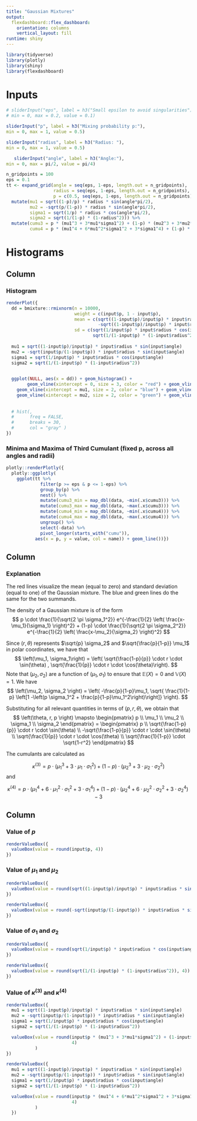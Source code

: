 ```yaml
---
title: "Gaussian Mixtures"
output: 
  flexdashboard::flex_dashboard:
    orientation: columns
    vertical_layout: fill
runtime: shiny
---
```


```r
library(tidyverse)
library(plotly)
library(shiny)
library(flexdashboard)
```



Inputs {.sidebar}
==========================================================

```r
# sliderInput("eps", label = h3("Small epsilon to avoid singularities"), 
# min = 0, max = 0.2, value = 0.1)
```


```r
sliderInput("p", label = h3("Mixing probability p:"), 
min = 0, max = 1, value = 0.5)
```

```r
sliderInput("radius", label = h3("Radius: "), 
min = 0, max = 1, value = 0.5)

   sliderInput("angle", label = h3("Angle:"), 
min = 0, max = pi/2, value = pi/4)
```

```r
n_gridpoints = 100
eps = 0.1
tt <- expand_grid(angle = seq(eps, 1-eps, length.out = n_gridpoints),
                  radius = seq(eps, 1-eps, length.out = n_gridpoints),
                  p = c(0.5, seq(eps, 1-eps, length.out = n_gridpoints))) %>% 
  mutate(mu1 = sqrt((1-p)/p) * radius * sin(angle*pi/2),
         mu2 = -sqrt(p/(1-p)) * radius * sin(angle*pi/2),
         sigma1 = sqrt(1/p) * radius * cos(angle*pi/2),
         sigma2 = sqrt(1/(1-p) * (1-radius^2))) %>% 
  mutate(cumu3 = p * (mu1^3 + 3*mu1*sigma1^2) + (1-p) * (mu2^3 + 3*mu2*sigma2^2),
         cumu4 = p * (mu1^4 + 6*mu1^2*sigma1^2 + 3*sigma1^4) + (1-p) * (mu2^4 + 6*mu2^2*sigma2^2 + 3*sigma2^4) - 3)
```

Histograms
==================

Column {data-width=500}
-----------------------------------------------------------------------

### Histogram



```r
renderPlot({
  dd = bmixture::rmixnorm(n = 10000, 
                          weight = c(input$p, 1 - input$p), 
                          mean = c(sqrt((1-input$p)/input$p) * input$radius * sin(input$angle), 
                                   -sqrt((1-input$p)/input$p) * input$radius * sin(input$angle)),
                          sd = c(sqrt(1/input$p) * input$radius * cos(input$angle),
                                 sqrt(1/(1-input$p) * (1-input$radius^2))))
  
  mu1 = sqrt((1-input$p)/input$p) * input$radius * sin(input$angle)
  mu2 = -sqrt(input$p/(1-input$p)) * input$radius * sin(input$angle)
  sigma1 = sqrt(1/input$p) * input$radius * cos(input$angle)
  sigma2 = sqrt(1/(1-input$p) * (1-input$radius^2))

  
  ggplot(NULL, aes(x = dd)) + geom_histogram() + 
        geom_vline(xintercept = 0, size = 3, color = "red") + geom_vline(xintercept = 1, size = 2, color = "red", linetype = 2) + geom_vline(xintercept = -1, size = 2, color = "red", linetype = 2) +
    geom_vline(xintercept = mu1, size = 2, color = "blue") + geom_vline(xintercept = mu1 + sigma1, size = 1, color = "blue", linetype = 2) + geom_vline(xintercept = mu1 - sigma1, size = 1, color = "blue", linetype = 2) + 
    geom_vline(xintercept = mu2, size = 2, color = "green") + geom_vline(xintercept = mu2 + sigma2, size = 1, color = "green", linetype = 2) + geom_vline(xintercept = mu2 - sigma2, size = 1, color = "green", linetype = 2) 
    
  
  # hist(, 
  #      freq = FALSE, 
  #      breaks = 30, 
  #      col = "gray" )
})  
```

### Minima and Maxima of Third Cumulant (fixed p, across all angles and radii)

```r
plotly::renderPlotly({
  plotly::ggplotly(
    ggplot(tt %>% 
             filter(p >= eps & p <= 1-eps) %>%
             group_by(p) %>%
             nest() %>%
             mutate(cumu3_min = map_dbl(data, ~min(.x$cumu3))) %>%
             mutate(cumu3_max = map_dbl(data, ~max(.x$cumu3))) %>%
             mutate(cumu4_min = map_dbl(data, ~min(.x$cumu4))) %>%
             mutate(cumu4_max = map_dbl(data, ~max(.x$cumu4))) %>%
             ungroup() %>%
             select(-data) %>%
             pivot_longer(starts_with("cumu")),
           aes(x = p, y = value, col = name)) + geom_line())})
```




Column {data-width=400}
-----------------------------------------------------------------------



### Explanation

The red lines visualize the mean (equal to zero) and standard deviation (equal to one) of the Gaussian mixture.
The blue and green lines do the same for the two summands.


The density of a Gaussian mixture is of the form
$$
p \cdot \frac{1}{\sqrt{2 \pi \sigma_1^2}} e^{-\frac{1}{2} \left( \frac{x-\mu_1}{\sigma_1} \right)^2} + 
(1-p) \cdot \frac{1}{\sqrt{2 \pi \sigma_2^2}} e^{-\frac{1}{2} \left( \frac{x-\mu_2}{\sigma_2} \right)^2}
$$

Since $\left( r, \theta \right)$ represents $\sqrt{p} \sigma_2$ and $\sqrt{\frac{p}{1-p}} \mu_1$ in polar coordinates, we have that 
$$
\left(\mu_1, \sigma_1\right) = \left( \sqrt{\frac{1-p}{p}} \cdot r \cdot \sin(\theta) , \sqrt{\frac{1}{p}} \cdot r \cdot \cos(\theta)\right).
$$
Note that $\left(\mu_2, \sigma_2 \right)$ are a function of $\left(\mu_1, \sigma_1 \right)$ to ensure that $\mathbb{E}(X) = 0$ and $\mathbb{V}(X) = 1$. 
We have 
$$
\left(\mu_2, \sigma_2 \right) = \left( -\frac{p}{1-p}\mu_1, \sqrt{ \frac{1}{1-p} \left[1 -\left(p \sigma_1^2 + \frac{p}{1-p}\mu_1^2\right)\right]} \right).
$$

Substituting for all relevant quantities in terms of $\left( p, r, \theta \right)$, we obtain that 
$$
\left(\theta, r, p \right) \mapsto 
\begin{pmatrix}
p \\
\mu_1 \\
\mu_2 \\
\sigma_1 \\
\sigma_2
\end{pmatrix}
=
\begin{pmatrix}
p \\
\sqrt{\frac{1-p}{p}} \cdot r \cdot \sin(\theta) \\
-\sqrt{\frac{1-p}{p}} \cdot r \cdot \sin(\theta) \\
\sqrt{\frac{1}{p}} \cdot r \cdot \cos(\theta) \\
\sqrt{\frac{1}{1-p}} \cdot \sqrt{1-r^2}
\end{pmatrix}
$$
<!-- $$ -->
<!-- \left(\theta, r, p \right) \mapsto  -->
<!-- \begin{pmatrix} -->
<!-- p \\ -->
<!-- \mu_1 \\ -->
<!-- \mu_2 \\ -->
<!-- \sigma_1 \\ -->
<!-- \sigma_2 -->
<!-- \end{pmatrix} -->
<!-- = -->
<!-- \begin{pmatrix} -->
<!-- p \\ -->
<!-- \sqrt{\frac{1-p}{p}} \cdot r \cdot \sin(\theta) \\ -->
<!-- -\sqrt{\frac{1-p}{p}} \cdot r \cdot \sin(\theta) \\ -->
<!-- \sqrt{\frac{1}{p}} \cdot r \cdot \cos(\theta) \\ -->
<!-- \sqrt{\frac{1}{1-p}} \cdot \sqrt{1-r^2} -->
<!-- \end{pmatrix} -->
<!-- $$ -->

The cumulants are calculated as 

$$
\kappa^{(3)} = p \cdot (\mu_1^3 + 3 \cdot \mu_1 \cdot \sigma_1^2) + (1-p) \cdot (\mu_2^3 + 3 \cdot \mu_2 \cdot \sigma_2^2)
$$
and

$$
\kappa^{(4)} = p  \cdot  (\mu_1^4 + 6 \cdot \mu_1^2 \cdot \sigma_1^2 + 3 \cdot \sigma_1^4) + (1-p)  \cdot  (\mu_2^4 + 6 \cdot \mu_2^2 \cdot \sigma_2^2 + 3 \cdot \sigma_2^4) - 3
$$


Column {data-width=100}
-----------------------------------------------------------------------

### Value of $p$

```r
renderValueBox({
  valueBox(value = round(input$p, 4))
})
```

### Value of $\mu_1$ and $\mu_2$

```r
renderValueBox({
  valueBox(value = round(sqrt((1-input$p)/input$p) * input$radius * sin(input$angle), 4))
})

renderValueBox({
  valueBox(value = round(-sqrt(input$p/(1-input$p)) * input$radius * sin(input$angle), 4))
})
```

### Value of $\sigma_1$ and $\sigma_2$

```r
renderValueBox({
  valueBox(value = round(sqrt(1/input$p) * input$radius * cos(input$angle), 4))
})

renderValueBox({
  valueBox(value = round(sqrt(1/(1-input$p) * (1-input$radius^2)), 4))
})
```

### Value of $\kappa^{(3)}$ and $\kappa^{(4)}$

```r
renderValueBox({
  mu1 = sqrt((1-input$p)/input$p) * input$radius * sin(input$angle)
  mu2 = -sqrt(input$p/(1-input$p)) * input$radius * sin(input$angle)
  sigma1 = sqrt(1/input$p) * input$radius * cos(input$angle)
  sigma2 = sqrt(1/(1-input$p) * (1-input$radius^2))

  valueBox(value = round(input$p * (mu1^3 + 3*mu1*sigma1^2) + (1-input$p) * (mu2^3 + 3*mu2*sigma2^2), 
                         4)
           )
})
```

```r
renderValueBox({
  mu1 = sqrt((1-input$p)/input$p) * input$radius * sin(input$angle)
  mu2 = -sqrt(input$p/(1-input$p)) * input$radius * sin(input$angle)
  sigma1 = sqrt(1/input$p) * input$radius * cos(input$angle)
  sigma2 = sqrt(1/(1-input$p) * (1-input$radius^2))

  valueBox(value = round(input$p * (mu1^4 + 6*mu1^2*sigma1^2 + 3*sigma1^4) + (1-input$p) * (mu2^4 + 6*mu2^2*sigma2^2 + 3*sigma2^4) - 3, 
                         4)
           )
  })
```



